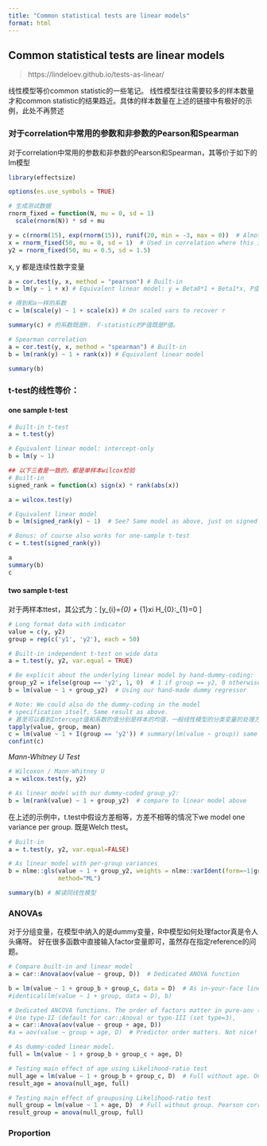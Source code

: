 ```yaml
---
title: "Common statistical tests are linear models"
format: html
---
```


## Common statistical tests are linear models

> https://lindeloev.github.io/tests-as-linear/


线性模型等价common statistic的一些笔记。
线性模型往往需要较多的样本数量才和common statistic的结果趋近。具体的样本数量在上述的链接中有极好的示例，此处不再赘述


### 对于correlation中常用的参数和非参数的Pearson和Spearman

对于correlation中常用的参数和非参数的Pearson和Spearman，其等价于如下的lm模型


```r
library(effectsize)

options(es.use_symbols = TRUE)
```



```r
# 生成测试数据
rnorm_fixed = function(N, mu = 0, sd = 1)
  scale(rnorm(N)) * sd + mu

y = c(rnorm(15), exp(rnorm(15)), runif(20, min = -3, max = 0))  # Almost zero mean, not normal
x = rnorm_fixed(50, mu = 0, sd = 1)  # Used in correlation where this is on x-axis
y2 = rnorm_fixed(50, mu = 0.5, sd = 1.5) 
```


x, y 都是连续性数字变量

```r
a = cor.test(y, x, method = "pearson") # Built-in
b = lm(y ~ 1 + x) # Equivalent linear model: y = Beta0*1 + Beta1*x, P值R2虽一样但系数不一致

# 得到和a一样的系数
c = lm(scale(y) ~ 1 + scale(x)) # On scaled vars to recover r

summary(c) # 的系数既是R， F-statistic的P值既是P值。
```


```r
# Spearman correlation
a = cor.test(y, x, method = "spearman") # Built-in
b = lm(rank(y) ~ 1 + rank(x)) # Equivalent linear model

summary(b)
```


### t-test的线性等价：

#### one sample t-test

```r
# Built-in t-test
a = t.test(y)

# Equivalent linear model: intercept-only
b = lm(y ~ 1)
```

```r
## 以下三者是一致的，都是单样本wilcox检验
# Built-in
signed_rank = function(x) sign(x) * rank(abs(x))

a = wilcox.test(y)

# Equivalent linear model
b = lm(signed_rank(y) ~ 1)  # See? Same model as above, just on signed ranks

# Bonus: of course also works for one-sample t-test
c = t.test(signed_rank(y))

a
summary(b)
c
```


#### two sample t-test

对于两样本ttest，其公式为：\[y_{i}=\beta_{0} + \beta_{1}xi \text{ } H_{0}:\beta_{1}=0 \]

```r
# Long format data with indicator
value = c(y, y2)
group = rep(c('y1', 'y2'), each = 50)
```


```r
# Built-in independent t-test on wide data
a = t.test(y, y2, var.equal = TRUE)

# Be explicit about the underlying linear model by hand-dummy-coding:
group_y2 = ifelse(group == 'y2', 1, 0)  # 1 if group == y2, 0 otherwise
b = lm(value ~ 1 + group_y2)  # Using our hand-made dummy regressor

# Note: We could also do the dummy-coding in the model
# specification itself. Same result as above.
# 甚至可以看到Intercept值和系数的值分别是样本的均值，一般线性模型的分类变量的处理方式。
tapply(value, group, mean)
c = lm(value ~ 1 + I(group == 'y2')) # summary(lm(value ~ group)) same result.
confint(c)

```

_Mann-Whitney U Test_

```r
# Wilcoxon / Mann-Whitney U
a = wilcox.test(y, y2)

# As linear model with our dummy-coded group_y2:
b = lm(rank(value) ~ 1 + group_y2)  # compare to linear model above
```


在上述的示例中，t.test中假设方差相等，方差不相等的情况下we model one variance per group.
既是Welch ttest。


```r
# Built-in
a = t.test(y, y2, var.equal=FALSE)

# As linear model with per-group variances
b = nlme::gls(value ~ 1 + group_y2, weights = nlme::varIdent(form=~1|group), 
              method="ML")

summary(b) # 解读同线性模型
```


### ANOVAs

对于分组变量，在模型中纳入的是dummy变量，R中模型如何处理factor真是令人头痛呀。
好在很多函数中直接输入factor变量即可，虽然存在指定reference的问题。

```r
# Compare built-in and linear model
a = car::Anova(aov(value ~ group, D))  # Dedicated ANOVA function

b = lm(value ~ 1 + group_b + group_c, data = D)  # As in-your-face linear model
#identical(lm(value ~ 1 + group, data = D), b)
```


```r
# Dedicated ANCOVA functions. The order of factors matter in pure-aov (type-I variance).
# Use type-II (default for car::Anova) or type-III (set type=3),
a = car::Anova(aov(value ~ group + age, D))
#a = aov(value ~ group + age, D)  # Predictor order matters. Not nice!

# As dummy-coded linear model.
full = lm(value ~ 1 + group_b + group_c + age, D)

# Testing main effect of age using Likelihood-ratio test
null_age = lm(value ~ 1 + group_b + group_c, D)  # Full without age. One-way ANOVA!
result_age = anova(null_age, full)

# Testing main effect of groupusing Likelihood-ratio test
null_group = lm(value ~ 1 + age, D)  # Full without group. Pearson correlation!
result_group = anova(null_group, full)
```



### Proportion

```r

```





